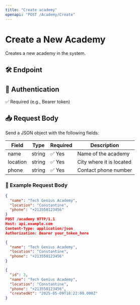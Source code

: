 ```yaml
---
title: "Create academy"
openapi: "POST /Academy/Create"
---
```

# Create a New Academy

Creates a new academy in the system.

## 🛠️ Endpoint


## 🔐 Authentication

✅ Required (e.g., Bearer token)

## 📥 Request Body

Send a JSON object with the following fields:

| Field      | Type   | Required | Description              |
|------------|--------|----------|--------------------------|
| name       | string | ✅ Yes    | Name of the academy      |
| location   | string | ✅ Yes    | City where it is located |
| phone      | string | ✅ Yes    | Contact phone number     |

### 🔽 Example Request Body

```json
{
  "name": "Tech Genius Academy",
  "location": "Constantine",
  "phone": "+213550123456"
}
POST /academy HTTP/1.1
Host: api.example.com
Content-Type: application/json
Authorization: Bearer your_token_here

{
  "name": "Tech Genius Academy",
  "location": "Constantine",
  "phone": "+213550123456"
}

{
  "id": 3,
  "name": "Tech Genius Academy",
  "location": "Constantine",
  "phone": "+213550123456",
  "createdAt": "2025-05-09T18:22:00.000Z"
}
